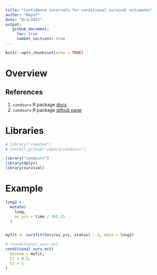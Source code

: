 ```yaml
---
title: "Confidence intervals for conditional survival estimates"
author: "Nayef"
date: "8/3/2022"
output: 
   github_document: 
     toc: true
     number_sections: true
---
```


```r
knitr::opts_chunk$set(echo = TRUE)
```

# Overview 



## References 
1. `condsurv` R package [docs](https://www.emilyzabor.com/condsurv/)
2. `condsurv` R package [github page](https://github.com/zabore/condsurv)


# Libraries 
```r
# library("remotes")
# install_github("zabore/condsurv")

library("condsurv")
library(dplyr)
library(survival)

```


# Example 

```r
lung2 <- 
  mutate(
    lung,
    os_yrs = time / 365.25
  )


myfit <- survfit(Surv(os_yrs, status) ~ 1, data = lung2)

# ?conditional_surv_est
conditional_surv_est(
  basekm = myfit,
  t1 = 0.5, 
  t2 = 1
)


```

